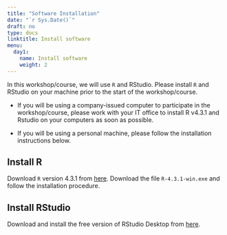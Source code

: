 ```yaml
---
title: "Software Installation"
date: "`r Sys.Date()`"
draft: no
type: docs
linktitle: Install software
menu:
  day1:
    name: Install software
    weight: 2
---
```


In this workshop/course, we will use `R` and RStudio. Please install `R` and RStudio on your machine prior to the start of the workshop/course.

- If you will be using a company-issued computer to participate in the workshop/course, please work with your IT office to install R v4.3.1 and Rstudio on your computers as soon as possible. 

- If you will be using a personal machine, please follow the installation instructions below.

## Install R

Download `R` version 4.3.1 from [here](https://cran.r-project.org/bin/windows/base/old/4.3.1/). Download the file `R-4.3.1-win.exe` and follow the installation procedure.

## Install RStudio

Download and install the free version of RStudio Desktop from [here](https://rstudio.com/products/rstudio/download/#download).
